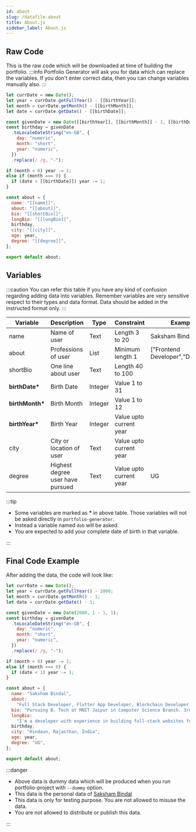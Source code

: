 ```yaml
---
id: about
slug: /datafile-about
title: About.js
sidebar_label: About.js
---
```


## Raw Code

This is the raw code which will be downloaded at time of building the portfolio.
:::info
Portfolio Generator will ask you for data which can replace the variables.
If you don&apos;t enter correct data, then you can change variables manually also.
:::

```js title=Data/About.js
let currDate = new Date();
let year = currDate.getFullYear() - [[birthYear]];
let month = currDate.getMonth() - [[birthMonth]];
let date = currDate.getDate() - [[birthDate]];

const givenDate = new Date([[birthYear]], [[birthMonth]] - 1, [[birthDate]]);
const birthday = givenDate
  .toLocaleDateString("en-GB", {
    day: "numeric",
    month: "short",
    year: "numeric",
  })
  .replace(/ /g, "-");

if (month < 0) year -= 1;
else if (month === 0) {
  if (date < [[birthDate]]) year -= 1;
}

const about = {
  name: "[[name]]",
  about: "[[about]]",
  bio: "[[shortBio]]",
  longBio: "[[longBio]]",
  birthday,
  city: "[[city]]",
  age: year,
  degree: "[[degree]]",
};

export default about;
```

## Variables

:::caution
You can refer this table if you have any kind of confusion regarding adding data into variables.
Remember variables are very sensitive respect to their types and data format.
Data should be added in the instructed format only.
:::

| Variable         | Description                      | Type    | Constraint              | Example                           |
| ---------------- | -------------------------------- | ------- | ----------------------- | --------------------------------- |
| name             | Name of user                     | Text    | Length 3 to 20          | Saksham Bindal                    |
| about            | Professions of user              | List    | Minimum length 1        | ["Frontend Developer","Designer"] |
| shortBio         | One line about user              | Text    | Length 40 to 100        |                                   |
| **birthDate\***  | Birth Date                       | Integer | Value 1 to 31           |                                   |
| **birthMonth\*** | Birth Month                      | Integer | Value 1 to 12           |                                   |
| **birthYear\***  | Birth Year                       | Integer | Value upto current year |                                   |
| city             | City or location of user         | Text    | Value upto current year |                                   |
| degree           | Highest degree user have pursued | Text    | Value upto current year | UG                                |

:::tip

- Some variables are marked as **\*** in above table.
  Those variables will not be asked directly in `portfolio-generator`.
- Instead a variable named `dob` will be asked.
- You are expected to add your complete date of birth in that variable.

:::

## Final Code Example

After adding the data, the code will look like:

```js title=Data/About.js
let currDate = new Date();
let year = currDate.getFullYear() - 2000;
let month = currDate.getMonth() - 1;
let date = currDate.getDate() - 1;

const givenDate = new Date(2000, 1 - 1, 1);
const birthday = givenDate
  .toLocaleDateString("en-GB", {
    day: "numeric",
    month: "short",
    year: "numeric",
  })
  .replace(/ /g, "-");

if (month < 0) year -= 1;
else if (month === 0) {
  if (date < 1) year -= 1;
}

const about = {
  name: "Saksham Bindal",
  about:
    "Full Stack Developer, Flutter App Developer, Blockchain Developer, Competitive Coder, Entrepreneur",
  bio: "Pursuing B. Tech at MNIT Jaipur in Computer Science Branch. 3rd Year Student.",
  longBio:
    "I'm a developer with experience in building full-stack websites for individuals and organizations. I also develop flutter android apps. I am expert in Python, CPP, MERN Stack, Next JS, Flask. I am a competitive coder. I develop Web 3.0 Decentralized apps (DApps) based on blockchain technology & ICP (Internet Computer Protocol)",
  birthday,
  city: "Hindaun, Rajasthan, India",
  age: year,
  degree: "UG",
};

export default about;
```

:::danger

- Above data is dummy data which will be produced when you run portfolio-project with `--dummy` option.
- This data is the personal data of [Saksham Bindal](https://www.cybersaksham.co.in)
- This data is only for testing purpose. You are not allowed to misuse the data.
- You are not allowed to distribute or publish this data.

:::
